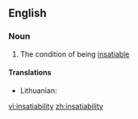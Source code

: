 ==English==

===Noun===
{{en-noun|-}}

# The condition of being [[insatiable]]

====Translations====
{{trans-top|insatiability}}
* Lithuanian: {{t|lt|nepasotinamumas|m|xs=Lithuanian}}
{{trans-mid}}
{{trans-bottom}}

[[vi:insatiability]]
[[zh:insatiability]]